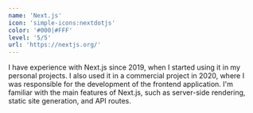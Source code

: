 ```yaml
---
name: 'Next.js'
icon: 'simple-icons:nextdotjs'
color: '#000|#FFF'
level: '5/5'
url: 'https://nextjs.org/'
---
```


I have experience with Next.js since 2019, when I started using it in my personal projects. I also used it in a commercial project in 2020, where I was responsible for the development of the frontend application. I'm familiar with the main features of Next.js, such as server-side rendering, static site generation, and API routes.
